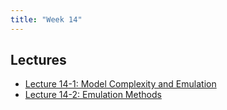 ```yaml
---
title: "Week 14"
---
```



## Lectures

- [Lecture 14-1: Model Complexity and Emulation](../slides/lecture14-1.qmd)
- [Lecture 14-2: Emulation Methods](../slides/lecture14-2.qmd)



